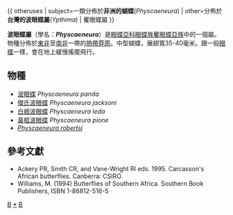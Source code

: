 {{NoteTA|G1=Butterfly}}
{{ otheruses | subject=一類分佈於'''非洲的蝴蝶'''(''Physcaeneura'') | other=分佈於'''台灣的波眼蝶屬'''(''Ypthima'')  | 矍眼蝶屬 }}
{{Automatic Taxobox
| taxon = Physcaeneura
| authority = Wallengren, 1857
| color = pink
| name = 波眼蝶屬
| image = Physcaeneura panda 2013 04 27.jpg
| image_width = 300px
| image_caption = [[波眼蝶|波眼蝶]]<br />
''Physcaeneura panda''
| regnum = [[動物界|動物界]] Animalia
| phylum = [[節肢動物門|節肢動物門]] Arthropoda
| classis = [[昆蟲綱|昆蟲綱]] Insecta
| ordo = [[鱗翅目|鱗翅目]] Lepidoptera
| superfamilia = [[真蝶總科|真蝶總科]] Papilionoidea
| familia = [[蛺蝶科|蛺蝶科]] Nymphalidae
| subfamilia = [[眼蝶亞科|眼蝶亞科]] Satyrinae
| tribus = [[眼蝶族|眼蝶族]] Satyrini
| subtribus = [[矍眼蝶亞族|矍眼蝶亞族]] Ypthimina
| genus = '''波眼蝶屬 '''''''
| genus_authority = 
| type_species = [[波眼蝶|波眼蝶]]<br />''Physcaeneura panda''
| type_species_authority = (Boisduval, 1847)
| subdivision_ranks = 物種
| subdivision =
共5種，詳見正文。
| synonyms = 
*''Physcaneura''
*''Physcoeneura'' <small>(missp.)</small>
*''Physconeura'' <small>(missp.)</small>
}}

'''波眼蝶屬'''（學名：'''''Physcaeneura'''''）是[[眼蝶亞科|眼蝶亞科]][[眼蝶族|眼蝶族]][[矍眼蝶亞族|矍眼蝶亞族]]中的一個屬。物種分佈於[[東非|東非]]至[[南非|南非]]一帶的[[熱帶乾濕季氣候|熱帶莽原]]。中型蝴蝶，展翅寬35-40毫米。跟一般[[眼蝶|眼蝶]]一樣，會在地上緩慢搖擺飛行。

== 物種 ==
* [[波眼蝶|波眼蝶]] ''Physcaeneura panda''
* [[傑氏波眼蝶|傑氏波眼蝶]] ''Physcaeneura jacksoni''
* [[白翅波眼蝶|白翅波眼蝶]] ''Physcaeneura leda''
* [[黃框波眼蝶|黃框波眼蝶]] ''Physcaeneura pione''
* ''[[Physcaeneura_robertsi|Physcaeneura robertsi]]''

== 參考文獻 ==
{{reflist}}
* Ackery PR, Smith CR, and Vane-Wright RI eds. 1995. Carcasson's African butterflies. Canberra: CSIRO.
* Williams, M. (1994) Butterflies of Southern Africa. Southern Book Publishers, ISBN 1-86812-516-5

{{Commons category| Physcaeneura}}

{{眼蝶亞科}}

{{taxonbar}}
[[Category:_1857年描述的分类群|B]]
[[Category:波眼蝶屬|*]]
[[Category:矍眼蝶亞族|B]]